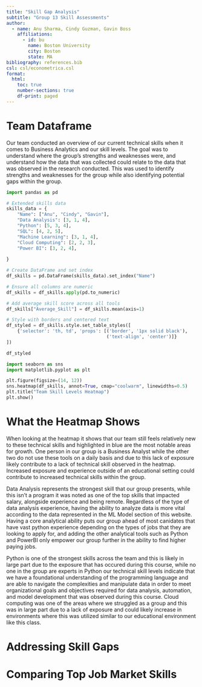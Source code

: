 ```yaml
---
title: "Skill Gap Analysis"
subtitle: "Group 13 Skill Assessments"
author:
  - name: Anu Sharma, Cindy Guzman, Gavin Boss
    affiliations:
      - id: bu
        name: Boston University
        city: Boston
        state: MA
bibliography: references.bib
csl: csl/econometrica.csl
format: 
  html:
    toc: true
    number-sections: true
    df-print: paged
---
```

# Team Dataframe

Our team conducted  an overview of our current technical skills when it comes to Business Analytics and our skill levels. The goal was to understand where the group's strengths and weaknesses were, and understand how the data that was collected could relate to the data that was observed in the research conducted. This was used to identify strengths and weaknesses for the group while also identifying potential gaps within the group.

```python
import pandas as pd

# Extended skills data
skills_data = {
    "Name": ["Anu", "Cindy", "Gavin"],
    "Data Analysis": [3, 1, 4],
    "Python": [5, 3, 4],
    "SQL": [4, 2, 5],
    "Machine Learning": [3, 1, 4],
    "Cloud Computing": [2, 2, 3],
    "Power BI": [3, 2, 4],
    
}

# Create DataFrame and set index
df_skills = pd.DataFrame(skills_data).set_index("Name")

# Ensure all columns are numeric
df_skills = df_skills.apply(pd.to_numeric)

# Add average skill score across all tools
df_skills["Average_Skill"] = df_skills.mean(axis=1)

# Style with borders and centered text
df_styled = df_skills.style.set_table_styles([
    {'selector': 'th, td', 'props': [('border', '1px solid black'),
                                     ('text-align', 'center')]}
])

df_styled

```

```python
import seaborn as sns
import matplotlib.pyplot as plt

plt.figure(figsize=(14, 12))
sns.heatmap(df_skills, annot=True, cmap="coolwarm", linewidths=0.5)
plt.title("Team Skill Levels Heatmap")
plt.show()

```

# What the Heatmap Shows

When looking at the heatmap it shows that our team still feels relatively new to these technical skills and highlighted in blue are the most notable areas for growth. One person in our group is a Business Analyst while the other two do not use these tools on a daily basis and due to this lack of exposure likely contribute to a lack of technical skill observed in the heatmap. Increased exposure and experience outside of an educational setting could contribute to increased technical skills within the group.

Data Analysis represents the strongest skill that our group presents, while this isn't a program it was noted as one of the top skills that impacted salary, alongside experience and being remote. Regardless of the type of data analysis experience, having the ability to analyze data is more vital according to the data represented in the ML Model section of this website. Having a core analytical ability puts our group ahead of most canidates that have vast python experience depending on the types of jobs that they are looking to apply for, and adding the other analytical tools such as Python and PowerBI only empower our group further in the ability to find higher paying jobs.

Python is one of the strongest skills across the team and this is likely in large part due to the exposure that has occured during this course, while no one in the group are experts in Python our technical skill levels indicate that we have a foundational understanding of the programming language and are able to navigate the complexities and manipulate data in order to meet organizational goals and objectives required for data analysis, automation, and model development that was observed during this course. Cloud computing was one of the areas where we struggled as a group and this was in large part due to a lack of exposure and could likely increase in environments where this was utilized similar to our educational environment like this class.

# Addressing Skill Gaps

# Comparing Top Job Market Skills

